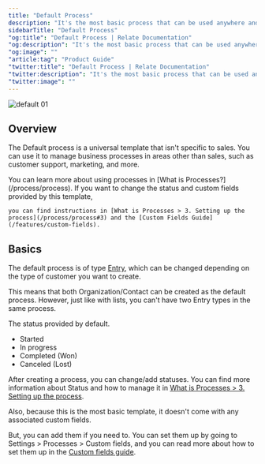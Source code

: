 ```yaml
---
title: "Default Process"
description: "It's the most basic process that can be used anywhere and can be used for a variety of tasks, not just sales."
sidebarTitle: "Default Process"
"og:title": "Default Process | Relate Documentation"
"og:description": "It's the most basic process that can be used anywhere and can be used for a variety of tasks, not just sales."
"og:image": ""
"article:tag": "Product Guide"
"twitter:title": "Default Process | Relate Documentation"
"twitter:description": "It's the most basic process that can be used anywhere and can be used for a variety of tasks, not just sales."
"twitter:image": ""
---
```


![default 01](/images/features/default-default.png)
## Overview
The Default process is a universal template that isn't specific to sales.
You can use it to manage business processes in areas other than sales, such as customer support, marketing, and more.

<Note>
    You can learn more about using processes in [What is Processes?](/process/process).
</Note>

<Info>
    If you want to change the status and custom fields provided by this template,
    
    you can find instructions in [What is Processes > 3. Setting up the process](/process/process#3) and the [Custom Fields Guide](/features/custom-fields).
</Info>

## Basics

The default process is of type [Entry](/process/process#1-what-is-entry), which can be changed depending on the type of customer you want to create.

This means that both Organization/Contact can be created as the default process.
However, just like with lists, you can't have two Entry types in the same process.

The status provided by default.
- Started
- In progress
- Completed (Won)
- Canceled (Lost)

After creating a process, you can change/add statuses.
You can find more information about Status and how to manage it in [What is Processes > 3. Setting up the process](/process/process#statuses).

Also, because this is the most basic template, it doesn't come with any associated custom fields. 

But, you can add them if you need to.
You can set them up by going to Settings > Processes > Custom fields, and you can read more about how to set them up in the [Custom fields guide](/features/custom-fields).

